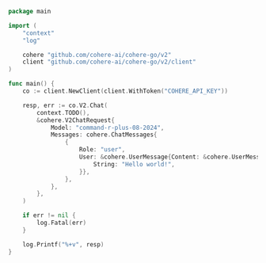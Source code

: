 ```go GO
package main

import (
	"context"
	"log"

	cohere "github.com/cohere-ai/cohere-go/v2"
	client "github.com/cohere-ai/cohere-go/v2/client"
)

func main() {
	co := client.NewClient(client.WithToken("COHERE_API_KEY"))

	resp, err := co.V2.Chat(
		context.TODO(),
		&cohere.V2ChatRequest{
			Model: "command-r-plus-08-2024",
			Messages: cohere.ChatMessages{
				{
					Role: "user",
					User: &cohere.UserMessage{Content: &cohere.UserMessageContent{
						String: "Hello world!",
					}},
				},
			},
		},
	)

	if err != nil {
		log.Fatal(err)
	}

	log.Printf("%+v", resp)
}
```